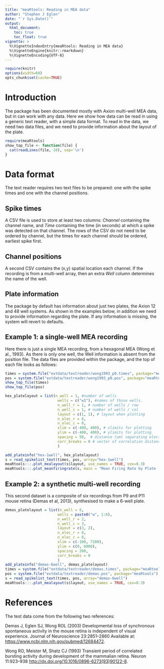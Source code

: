 ```yaml
---
title: "meaRtools: Reading in MEA data"
author: "Stephen J Eglen"
date: "`r Sys.Date()`"
output:
  html_document:
    toc: true
    toc_float: true
vignette: >
  %\VignetteIndexEntry{meaRtools: Reading in MEA data}
  %\VignetteEngine{knitr::rmarkdown}
  %\VignetteEncoding{UTF-8}
---
```


```r
require(knitr)
options(width=60)
opts_chunk$set(cache=TRUE)
```





# Introduction

The package has been documented mostly with  Axion multi-well MEA
data, but in can work with any data.  Here we show how data can be
read in using a generic text reader, with a simple data format.  To
read in the data, we need two data files, and we need to provide
information about the layout of the plate.


```r
require(meaRtools)
show_top_file <- function(file) {
  cat(readLines(file, 10), sep='\n')
}
```

# Data format

The text reader requires two text files to be prepared: one with the
spike times and one with the channel positions.

## Spike times


A CSV file is used to store at least two columns: *Channel* containing
the channel name, and *Time* containing the time (in seconds) at which
a spike was detected on that channel.  The rows of the CSV do not need
to be ordered by channel, but the times for each channel should be
ordered, earliest spike first.

## Channel positions

A second CSV contains the (x,y) spatial location each channel.  If the
recording is from a multi-well array, then an extra *Well* column
determines the name of the well.

## Plate information

The package by default has information about just two plates, the
Axion 12 and 48 well systems.  As shown in the examples below, in
addition we need to provide information regarding the plate.  If any
information is missing, the system will revert to defaults.

## Example 1: a single-well MEA recording

Here there is just a single MEA recording, from a hexagonal MEA (Wong
et al., 1993).  As there is only one well, the Well information is
absent from the position file.  The data files are provided within the
package, and the top of each file looks as follows:

```r
times = system.file("extdata/textreader/wong1993_p0.times", package="meaRtools")
pos = system.file("extdata/textreader/wong1993_p0.pos", package="meaRtools")
show_top_file(times)
show_top_file(pos)
```


```r
hex_platelayout = list(n_well = 1, #number of wells 
                        wells = c("w1"), #names of those wells.
                        n_well_r = 1, # number of wells / row
                        n_well_c = 1, # number of wells / col
                        layout = c(1, 1), # layout when plotting
                        n_elec_r = 8,
                        n_elec_c = 8,
                        xlim = c(-400, 400), # xlimits for plotting
                        ylim = c(-400, 400), # ylimits for plotting
                        spacing = 50,  # distance (um) separating electrodes
                        corr_breaks = 0 # vector of correlation distances
                        )

add_plateinfo("hex-1well", hex_platelayout)
s = read_spikelist_text(times, pos, array="hex-1well")
meaRtools:::.plot_mealayout(s$layout, use_names = TRUE, cex=0.3)
meaRtools:::.plot_meanfiringrate(s, main = "Mean Firing Rate by Plate (Hz)")
```




## Example 2: a synthetic multi-well recording

This second dataset is a composite of six recordings from P9 and P11
mouse retina (Demas et al, 2013), synthesised to make a 6-well plate.

```r
demas_platelayout = list(n_well = 6,
                        wells = paste0("w", 1:6),
                        n_well_r = 2,
                        n_well_c = 3,
                        layout = c(3, 2),
                        n_elec_r = 8,
                        n_elec_c = 8,
                        xlim = c(-100, 7200),
                        ylim = c(0, 6000),
                        spacing = 200,
                        corr_breaks = 0
                        )
add_plateinfo("demas-6well", demas_platelayout)
times = system.file("extdata/textreader/demas.times", package="meaRtools")
pos = system.file("extdata/textreader/demas.pos", package="meaRtools")
s = read_spikelist_text(times, pos, array="demas-6well")
meaRtools:::.plot_mealayout(s$layout, use_names = TRUE, cex=0.3)
```






# References

The test data come from the following two references:

Demas J, Eglen SJ, Wong ROL (2003) Developmental loss of synchronous spontaneous activity in the mouse retina is independent of visual experience. Journal of Neuroscience 23:2851–2860 Available at: <https://www.ncbi.nlm.nih.gov/pubmed/12684472>.

Wong RO, Meister M, Shatz CJ (1993) Transient period of correlated bursting activity during development of the mammalian retina. Neuron 11:923–938 <http://dx.doi.org/10.1016/0896-6273(93)90122-8>.

<!--This file can be rendered using rmarkdown::render("data_input.Rmd")   -->
